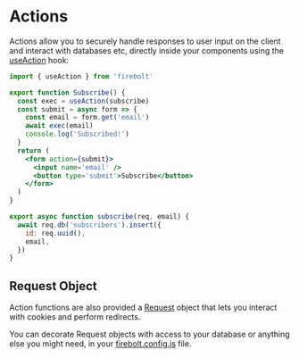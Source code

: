 <Metadata
  title='Getting Started: Actions'
  description='Learn how to use Actions in a new Firebolt app.'
/>

# Actions

Actions allow you to securely handle responses to user input on the client and interact with databases etc, directly inside your components using the [useAction](/docs/ref/useAction) hook:

```jsx title='components/Subscribe.js' lineNumbers
import { useAction } from 'firebolt'

export function Subscribe() {
  const exec = useAction(subscribe)
  const submit = async form => {
    const email = form.get('email')
    await exec(email)
    console.log('Subscribed!')
  }
  return (
    <form action={submit}>
      <input name='email' />
      <button type='submit'>Subscribe</button>
    </form>
  )
}

export async function subscribe(req, email) {
  await req.db('subscribers').insert({
    id: req.uuid(),
    email,
  })
}
```

## Request Object

Action functions are also provided a [Request](/docs/ref/request) object that lets you interact with cookies and perform redirects.

You can decorate Request objects with access to your database or anything else you might need, in your [firebolt.config.js](/docs/ref/config) file.
